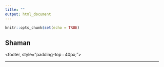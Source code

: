 ```yaml
---
title: ""
output: html_document
---
```


```r
knitr::opts_chunk$set(echo = TRUE)
```
<style type="text/css">
.title {
  display: none;
}

#getting-started img {
  margin-right: 10px;
}

</style>
<div>
## Shaman
</div> 

<footer, style="padding-top : 40px;">
<center>

-------

</center>
</footer>
